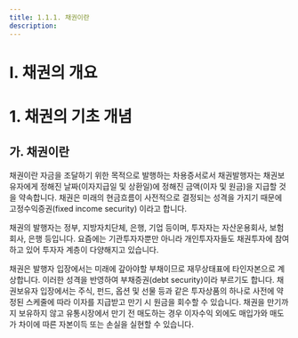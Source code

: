 ```yaml
---
title: 1.1.1. 채권이란
description: 
---
```

# Ⅰ. 채권의 개요
# 1. 채권의 기초 개념
## 가. 채권이란

채권이란 자금을 조달하기 위한 목적으로 발행하는 차용증서로서 채권발행자는 채권보유자에게 정해진 날짜(이자지급일 및 상환일)에 정해진 금액(이자 및 원금)을 지급할 것을 약속합니다. 채권은 미래의 현금흐름이 사전적으로 결정되는 성격을 가지기 때문에 고정수익증권(fixed income security) 이라고 합니다.

채권의 발행자는 정부, 지방자치단체, 은행, 기업 등이며, 투자자는 자산운용회사, 보험회사, 은행 등입니다. 요즘에는 기관투자자뿐만 아니라 개인투자자들도 채권투자에 참여하고 있어 투자자 계층이 다양해지고 있습니다.

채권은 발행자 입장에서는 미래에 갚아야할 부채이므로 재무상태표에 타인자본으로 계상합니다. 이러한 성격을 반영하여 부채증권(debt security)이라 부르기도 합니다. 채권보유자 입장에서는 주식, 펀드, 옵션 및 선물 등과 같은 투자상품의 하나로 사전에 약정된 스케줄에 따라 이자를 지급받고 만기 시 원금을 회수할 수 있습니다. 채권을 만기까지 보유하지 않고 유통시장에서 만기 전 매도하는 경우 이자수익 외에도 매입가와 매도가 차이에 따른 자본이득 또는 손실을 실현할 수 있습니다.
